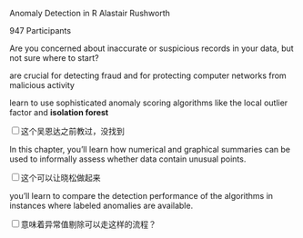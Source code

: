 Anomaly Detection in R
Alastair Rushworth

947 Participants

Are you concerned about inaccurate or suspicious records in your data, but not sure where to start?

are crucial for detecting fraud and for protecting computer networks from malicious activity

learn to use sophisticated anomaly scoring algorithms like the local outlier factor and **isolation forest**

<input type="checkbox" id="checkbox1" class="styled">这个吴恩达之前教过，没找到

In this chapter, you'll learn how numerical and graphical summaries can be used to informally assess whether data contain unusual points.

<input type="checkbox" id="checkbox1" class="styled">这个可以让晓松做起来

you'll learn to compare the detection performance of the algorithms in instances where labeled anomalies are available.

<input type="checkbox" id="checkbox1" class="styled">意味着异常值剔除可以走这样的流程？